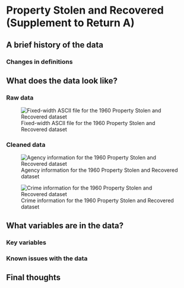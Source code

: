 # Property Stolen and Recovered (Supplement to Return A) {#stolen_property}



## A brief history of the data

### Changes in definitions

## What does the data look like?

### Raw data

![Fixed-width ASCII file for the 1960 Property Stolen and Recovered dataset](images/property_stolen_raw_ascii_1960.PNG)

### Cleaned data

![Agency information for the 1960 Property Stolen and Recovered dataset](images/property_stolen_agency_info.PNG)

![Crime information for the 1960 Property Stolen and Recovered dataset](images/property_stolen_crime_info.PNG)

## What variables are in the data?

### Key variables

### Known issues with the data

## Final thoughts